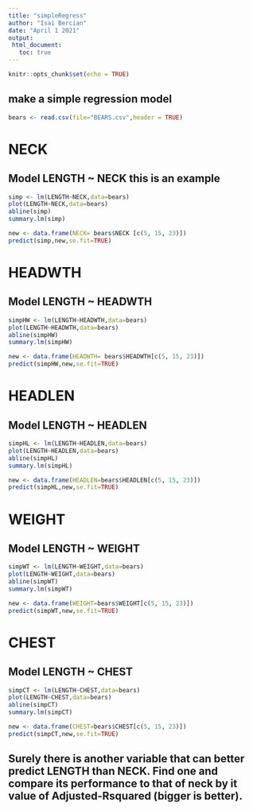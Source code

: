 ```yaml
---
title: "simpleRegress"
author: "Isai Bercian"
date: "April 1 2021"
output: 
 html_document:
   toc: true
---
```


```r
knitr::opts_chunk$set(echo = TRUE)
```

## make a simple regression model

```r
bears <- read.csv(file="BEARS.csv",header = TRUE)
```
# NECK
## Model LENGTH ~ NECK  this is an example  

```r
simp <- lm(LENGTH~NECK,data=bears)
plot(LENGTH~NECK,data=bears)
abline(simp)
summary.lm(simp)
```

```r
new <- data.frame(NECK= bears$NECK [c(5, 15, 23)])
predict(simp,new,se.fit=TRUE)
```

# HEADWTH
## Model LENGTH ~ HEADWTH

```r
simpHW <- lm(LENGTH~HEADWTH,data=bears)
plot(LENGTH~HEADWTH,data=bears)
abline(simpHW)
summary.lm(simpHW)
```

```r
new <- data.frame(HEADWTH= bears$HEADWTH[c(5, 15, 23)])
predict(simpHW,new,se.fit=TRUE)
```

# HEADLEN
## Model LENGTH ~ HEADLEN



```r
simpHL <- lm(LENGTH~HEADLEN,data=bears)
plot(LENGTH~HEADLEN,data=bears)
abline(simpHL)
summary.lm(simpHL)
```

```r
new <- data.frame(HEADLEN=bears$HEADLEN[c(5, 15, 23)])
predict(simpHL,new,se.fit=TRUE)
```

# WEIGHT
## Model LENGTH ~ WEIGHT


```r
simpWT <- lm(LENGTH~WEIGHT,data=bears)
plot(LENGTH~WEIGHT,data=bears)
abline(simpWT)
summary.lm(simpWT)
```

```r
new <- data.frame(WEIGHT=bears$WEIGHT[c(5, 15, 23)])
predict(simpWT,new,se.fit=TRUE)
```

# CHEST
## Model LENGTH ~ CHEST


```r
simpCT <- lm(LENGTH~CHEST,data=bears)
plot(LENGTH~CHEST,data=bears)
abline(simpCT)
summary.lm(simpCT)
```

```r
new <- data.frame(CHEST=bears$CHEST[c(5, 15, 23)])
predict(simpCT,new,se.fit=TRUE)
```





## Surely there is another variable that can better predict LENGTH than NECK. Find one and compare its performance to that of neck by it value of Adjusted-Rsquared (bigger is better).

